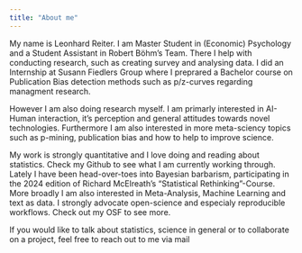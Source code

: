 ```yaml
---
title: "About me"
---
```

My name is Leonhard Reiter.
I am Master Student in (Economic) Psychology and a Student Assistant in Robert Böhm's Team.
There I help with conducting research, such as creating survey and
analysing data. I did an Internship at Susann Fiedlers Group where I preprared a
Bachelor course on Publication Bias detection methods such as p/z-curves regarding 
managment research.

However I am also doing research myself. I am primarly interested in AI-Human interaction, it's perception
and general attitudes towards novel technologies. Furthermore I am also interested in more
meta-sciency topics such as p-mining, publication bias and how to help to improve science.

My work is strongly quantitative and I love doing and reading about statistics.
Check my Github to see what I am currently working through. Lately I have been
head-over-toes into Bayesian barbarism, participating in the 2024 edition of 
Richard McElreath's "Statistical Rethinking"-Course. More broadly I am also interested 
in Meta-Analysis, Machine Learning and text as data. 
I strongly advocate open-science and especialy reproducible workflows. Check out my
OSF to see more.

If you would like to talk about statistics, science in general or to collaborate on a project,
feel free to reach out to me via mail

